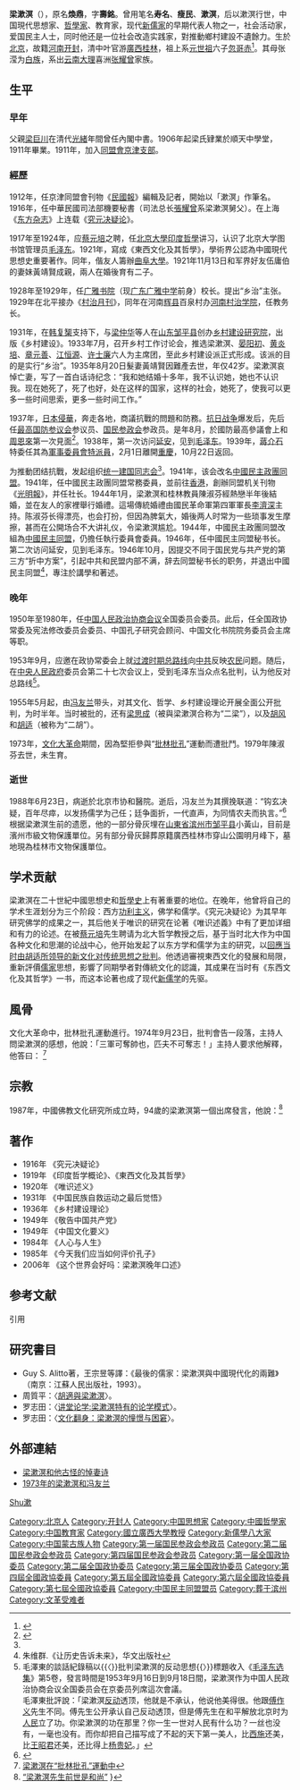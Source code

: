 {{Infobox_Person
|name  = 梁漱溟
|image= Liang Shuming.jpg
|zi=壽銘
|occupation= [[学者|学者]]
|birth_name= 梁煥鼎
|birth_date= [[光绪|光绪]]十九年九月初九<br>{{birth date|1893|10|18}}
|place of birth= {{QING}}[[直隸省|直隸省]][[順天府|順天府]]
|date of death= {{death date and age|1988|6|23|1893|10|18}}
|place of death= {{CHN}}[[北京市|北京市]][[北京醫院|北京醫院]]
|educate= 順天中學堂
|past=
* [[中華民國法務部|中華民國司法部]]機要秘書
* [[廣雅書院|廣雅書院]]校長
* 最高國防參議會參議員
* [[國民參政會|國民參政會]]參政員
* [[全國政協|全國政協]]常委
|spouse = 黃靖賢<br>陳淑芬
|children = 长子[[梁培宽|梁培宽]]<br>次子[[梁培恕|梁培恕]]
|work= 《东西文化及其哲学》
|party = [[中國民主同盟|中國民主同盟]]
}}
{{儒学}}
'''梁漱溟'''（{{bd|1893年|10月18日|1988年|6月23日|catIdx=L梁}}），原名'''煥鼎'''，字'''壽銘'''。曾用笔名'''寿名'''、'''瘦民'''、'''漱溟'''，后以漱溟行世，中国現代思想家、[[哲學家|哲學家]]、教育家，现代[[新儒家|新儒家]]的早期代表人物之一，社会活动家，爱国民主人士，同时他还是一位社会改造实践家，對推動鄉村建設不遺餘力。生於[[北京|北京]]，故籍[[河南|河南]][[开封|开封]]，清中叶官游[[廣西|廣西]][[桂林|桂林]]，祖上系[[元世祖|元世祖]]六子[[忽哥赤|忽哥赤]]<ref>{{Cite web |url=http://character.workercn.cn/363/201405/31/140531080009604.shtml |title=梁漱溟：出身“诗礼仁宦”之家 是元朝宗室后裔 |accessdate=2015-01-01 |archive-date=2015-01-01 |archive-url=https://web.archive.org/web/20150101091845/http://character.workercn.cn/363/201405/31/140531080009604.shtml |dead-url=no }}</ref>。其母张滢为[[白族|白族]]，系出[[云南|云南]][[大理|大理]]喜洲[[张耀曾|张耀曾]]家族。

== 生平 ==
=== 早年 ===
父親[[梁巨川|梁巨川]]在清代[[光緒|光緒]]年間曾任內閣中書。1906年起梁氏肄業於順天中學堂，1911年畢業。1911年，加入[[同盟會京津支部|同盟會京津支部]]。

=== 經歷 ===
1912年，任京津同盟會刊物《[[民國報|民國報]]》編輯及記者，開始以「漱溟」作筆名。1916年，任中華民國司法部機要秘書（司法总长[[張耀曾|張耀曾]]系梁漱溟舅父）。在上海《[[东方杂志|东方杂志]]》上连载《[[究元决疑论|究元决疑论]]》。

1917年至1924年，应[[蔡元培|蔡元培]]之聘，任[[北京大學|北京大學]][[印度哲學|印度哲學]]讲习，认识了北京大学图书馆管理员[[毛泽东|毛泽东]]。1921年，寫成《東西文化及其哲學》，學術界公認為中國現代思想史重要著作。同年，偕友人籌辦[[曲阜大學|曲阜大學]]。1921年11月13日和军界好友伍庸伯的妻妹黃靖賢成親，兩人在婚後育有二子。

1928年至1929年，任[[广雅书院|广雅书院]]（现[[广东广雅中学|广东广雅中学]]前身）校长。提出“乡治”主张。1929年在北平接办《[[村治月刊|村治月刊]]》，同年在河南[[辉县|辉县]]百泉村办[[河南村治学院|河南村治学院]]，任教务长。

1931年，在[[韩复榘|韩复榘]]支持下，与[[梁仲华|梁仲华]]等人在[[山东|山东]][[邹平市|邹平县]]创办[[乡村建设研究院|乡村建设研究院]]，出版《乡村建设》。1933年7月，召开乡村工作讨论会，推选梁漱溟、[[晏阳初|晏阳初]]、[[黄炎培|黄炎培]]、[[章元善|章元善]]、[[江恒源|江恒源]]、[[许士廉|许士廉]]六人为主席团，至此乡村建设派正式形成。该派的目的是实行“乡治”。1935年8月20日髮妻黃靖賢因難產去世，年仅42岁。梁漱溟哀悼亡妻，写了一首白话诗纪念：“我和她结婚十多年，我不认识她，她也不认识我。现在她死了，死了也好，处在这样的国家，这样的社会，她死了，使我可以更多一些时间思索，更多一些时间工作。”

1937年，[[抗戰|日本侵華]]，奔走各地，商議抗戰的問題和防務。[[抗日战争|抗日战争]]爆发后，先后任[[最高国防参议会|最高国防参议会]]参议员、[[国民参政会|国民参政会]]参政员。是年8月，於國防最高參議會上和[[周恩來|周恩來]]第一次見面<ref name=君>{{cite journal |author=君仁 |title=〈梁潄溟與周恩來的恩恩怨怨〉 |journal=《[[明報月刊|明報月刊]]》 |location=[[香港|香港]] |date=1991年11月 |page=60 }}</ref>。1938年，第一次访问[[延安|延安]]，见到[[毛泽东|毛泽东]]。1939年，[[蔣介石|蔣介石]]特委任其為[[國民政府軍事委員會|軍事委員會]][[特派員|特派員]]，2月1日離開[[重慶|重慶]]，10月22日返回。

为推動团结抗戰，发起组织[[统一建国同志会|统一建国同志会]]<ref name=君/>。1941年，该会改名[[中國民主政團同盟|中國民主政團同盟]]。1941年，任中國民主政團同盟常務委員，並前往[[香港|香港]]，創辦同盟机关刊物《[[光明報_(中國民主政團同盟刊物)|光明報]]》，并任社长。1944年1月，梁漱溟和桂林教員陳淑芬經熱戀半年後結婚，並在友人的家裡舉行婚禮。這場傳統婚禮由國民革命軍第四軍軍長[[李濟深|李濟深]]主持。陈淑芬长得漂亮，也会打扮，但因為脾氣大，婚後两人时常为一些琐事发生摩擦，甚而在公開场合不大讲礼仪，令梁漱溟尴尬。1944年，中國民主政團同盟改組為[[中國民主同盟|中國民主同盟]]，仍擔任執行委員會委員。1946年，任中國民主同盟秘书长。第二次访问延安，见到毛泽东。1946年10月，因提交不同于国民党与共产党的第三方“折中方案”，引起中共和民盟内部不满，辞去同盟秘书长的职务，并退出中國民主同盟<ref>朱维群.《让历史告诉未来》，华文出版社</ref>，專注於講學和著述。

=== 晚年 ===
1950年至1980年，任[[中国人民政治协商会议|中国人民政治协商会议]]全国委员会委员。此后，任全国政协常委及宪法修改委员会委员、中国孔子研究会顾问、中国文化书院院务委员会主席等职。

1953年9月，应邀在政协常委会上就[[过渡时期总路线|过渡时期总路线]]向[[中共|中共]]反映[[农民|农民]]问题。随后，在[[中華人民共和國中央人民政府_(1949年－1954年)|中央人民政府]]委员会第二十七次会议上，受到毛泽东当众点名批判，认为他反对总路线<ref>毛澤東的談話紀錄稿以{{〈}}批判梁漱溟的反动思想{{〉}}標題收入《[[毛泽东选集|毛泽东选集]]》第5卷，發言時間是1953年9月16日到9月18日間，梁漱溟作为中国人民政治协商会议全国委员会在京委员列席這次會議。<br />毛澤東批評說：「梁漱溟[[反动|反动]]透顶，他就是不承认，他说他美得很。他跟[[傅作义|傅作义]]先生不同。傅先生公开承认自己反动透顶，但是傅先生在和平解放北京时为[[人民|人民]]立了功。你梁漱溟的功在那里？你一生一世对人民有什么功？一丝也没有，一毫也没有。而你却把自己描写成了不起的天下第一美人，比[[西施|西施]]还美，比[[王昭君|王昭君]]还美，还比得上[[杨贵妃|杨贵妃]]。」</ref>。

1955年5月起，由[[冯友兰|冯友兰]]带头，对其文化、哲学、乡村建设理论开展全面公开批判，为时半年。当时被批的，还有[[梁思成|梁思成]]（被與梁漱溟合称为“二梁”），以及[[胡风|胡风]]和[[胡适|胡适]]（被称为“二胡”）。

1973年，[[文化大革命|文化大革命]]期間，因為堅拒參與“[[批林批孔|批林批孔]]”運動而遭批鬥。1979年陳淑芬去世，未生育。

=== 逝世 ===
1988年6月23日，病逝於北京市协和醫院。逝后，冯友兰为其撰挽联道：“钩玄决疑，百年尽瘁，以发扬儒学为己任；廷争面折，一代直声，为同情农夫而执言。”<ref>{{cite book |title=《梁漱溟先生年谱》 |year=2003 |pages=514页 |author=李渊庭 |coauthors=阎秉华 |publisher=广西师范大学出版社 |isbn=9787563340354 |location=桂林 }}</ref>根据梁漱溟生前的遗愿，他的一部分骨灰埋在[[山東省|山東省]][[滨州市|滨州市]][[邹平县|邹平县]]小黃山，目前是濱州市級文物保護單位。另有部分骨灰歸葬原籍廣西桂林市穿山公園明月峰下，墓地現為桂林市文物保護單位。

== 学术贡献 ==
梁漱溟在二十世紀中國思想史和[[哲學史|哲學史]]上有著重要的地位。在晚年，他曾将自己的学术生涯划分为三个阶段：西方[[功利主义|功利主义]]，佛学和儒学。《究元决疑论》为其早年研究佛学的成果之一，其后他关于唯识的研究在论著《唯识述義》中有了更加详细和有力的论述。在被[[蔡元培|蔡元培]]先生聘请为北大哲学教授之后，基于当时北大作为中国各种文化和思潮的论战中心，他开始发起了以东方学和儒学为主的研究，以[[东西文化论战|回應当时由胡适所领导的新文化对传统思想之批判]]。他透過審視東西文化的發展和局限，重新評價[[儒家|儒家]]思想，影響了同期學者對傳統文化的認識，其成果在当时有《东西文化及其哲学》一书，而这本论著也成了现代[[新儒家|新儒学]]的先驱。

== 風骨 ==
文化大革命中，批林批孔運動進行。1974年9月23日，批判會告一段落，主持人問梁漱溟的感想，他說：「三軍可奪帥也，匹夫不可奪志！」主持人要求他解釋，他答曰： <ref>[http://www.qlwb.com.cn/display.asp?id=253550&fd=2007-10-16 梁漱溟在“批林批孔”運動中]{{dead link|date=2018年3月 |bot=InternetArchiveBot |fix-attempted=yes }}</ref>

{{Cquote|我認為，孔子本身不是宗教，也不要人信仰他，他只是要人相信自己的理性，而不輕易去相信別的甚麼。別的人可能對我有啟發，但也還只是啟發我的理性。歸根究柢，我還是按我的理性而言而動。因為一定要我說話，再三問我，我才說了『三軍可以奪帥也，匹夫不可奪志』的老話。吐了出來，是受壓力的人說的話，不是在得勢的人說的話。『匹夫』就是獨人一個，無權無勢。他的最後一著只是堅信自己的『志』。甚麼都可以奪掉他，但這個『志』沒法奪掉，就是把他這個人消滅掉，也無法奪掉！}}

== 宗教 ==
1987年，中國佛教文化研究所成立時，94歲的梁漱溟第一個出席發言，他說：<ref>[http://www.fjdh.com/Article/HTML/Article_20050809161256.html “梁漱溟先生前世是和尚”] {{Wayback|url=http://www.fjdh.com/Article/HTML/Article_20050809161256.html |date=20090808191147 }}}</ref>

{{Cquote|我是一個佛教徒，從來沒有向人說過，怕人家笑話。一個人有今生，有前生，有來生。我前生是一個和尚，一個禪宗和尚！}}

== 著作 ==
*1916年 《究元决疑论》
*1919年 《印度哲学概论》、《東西文化及其哲學》
*1920年 《唯识述义》
*1931年 《中国民族自救运动之最后觉悟》
*1936年 《乡村建设理论》
*1949年 《敬告中国共产党》
*1949年 《中国文化要义》
*1984年 《人心与人生》
*1985年 《今天我们应当如何评价孔子》
*2006年 《这个世界会好吗：梁漱溟晚年口述》

== 参考文献 ==
; 引用
{{Reflist}}

==研究書目==
*Guy S. Alitto著，王宗昱等譯：《最後的儒家：梁漱溟與中國現代化的兩難》（南京：江蘇人民出版社，1993）。
*周質平：〈[http://ccsdb.ncl.edu.tw/ccs/image/01_012_001_01_03.pdf 胡適與梁漱溟]{{Wayback|url=http://ccsdb.ncl.edu.tw/ccs/image/01_012_001_01_03.pdf |date=20180202012424 }}〉。
*罗志田：〈[http://www.lhp.sdu.edu.cn/images/20170506.pdf 讲堂论学:梁漱溟特有的论学模式]{{Wayback|url=http://www.lhp.sdu.edu.cn/images/20170506.pdf |date=20180203064455 }}〉。
*罗志田：〈[http://nssd.cssn.cn/articles/Article_Read.aspx?id=670696510 文化翻身：梁漱溟的憧憬与困窘]{{Wayback|url=http://nssd.cssn.cn/articles/Article_Read.aspx?id=670696510 |date=20180203124130 }}〉。

== 外部連結 ==
* [https://web.archive.org/web/20120221102936/http://www.capsc.com.cn/wenhua/lishixi/renwu/2008-02-23/45638.html 梁漱溟和他古怪的悼妻诗]
* [https://web.archive.org/web/20100628030159/http://www.confucius2000.com/confucian/1973ndlsmhfyl.htm 1973年的梁漱溟和冯友兰]

{{中国民主政团同盟中央执行委员会}}
{{中国民主同盟中央执行委员会}}

{{Authority control}}
{{DEFAULTSORT:Liang梁}}
[[category:梁姓|Shu漱]]
[[Category:北京人|Category:北京人]]
[[Category:开封人|Category:开封人]]
[[Category:中国思想家|Category:中国思想家]]
[[Category:中國哲學家|Category:中國哲學家]]
[[Category:中国教育家|Category:中国教育家]]
[[Category:國立廣西大學教授|Category:國立廣西大學教授]]
[[Category:新儒學八大家|Category:新儒學八大家]]
[[Category:中国蒙古族人物|Category:中国蒙古族人物]]
[[Category:第一届国民参政会参政员|Category:第一届国民参政会参政员]]
[[Category:第二届国民参政会参政员|Category:第二届国民参政会参政员]]
[[Category:第四届国民参政会参政员|Category:第四届国民参政会参政员]]
[[Category:第一届全国政协委员|Category:第一届全国政协委员]]
[[Category:第二届全国政协委员|Category:第二届全国政协委员]]
[[Category:第三届全国政协委员|Category:第三届全国政协委员]]
[[Category:第四屆全國政協委員|Category:第四屆全國政協委員]]
[[Category:第五屆全國政協委員|Category:第五屆全國政協委員]]
[[Category:第六屆全國政協委員|Category:第六屆全國政協委員]]
[[Category:第七屆全國政協委員|Category:第七屆全國政協委員]]
[[Category:中国民主同盟盟员|Category:中国民主同盟盟员]]
[[Category:葬于滨州|Category:葬于滨州]]
[[Category:文革受难者|Category:文革受难者]]